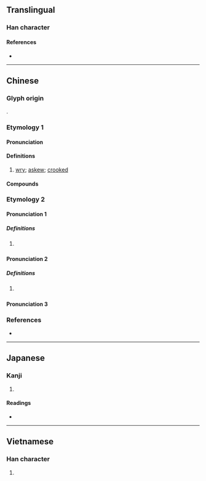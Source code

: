 {{also|㖞}}
{{character info/new}}
==Translingual==

===Han character===
{{Han char|rn=30|rad=口|as=09|sn=12|four=67027|canj=RBBR|ids=⿰口咼}}

====References====
* {{Han ref|kx=0198.090|dkj=03925|dj=0419.170|hdz=10641.110|uh=558E|ud=21902|bh=D87B|bd=55419}}

----

==Chinese==

===Glyph origin===
{{Han etym}}
{{Han compound|口|咼|c1=s|c2=p|t1=mouth|ls=psc}}.

===Etymology 1===
{{zh-forms|s=㖞}}

====Pronunciation====
{{zh-pron
|m=喎
|c=waa1,kwaa1
|mc=y
|oc=y
|cat=a
}}

====Definitions====
{{zh-hanzi}}

# {{lb|zh|especially of mouth}} [[wry]]; [[askew]]; [[crooked]]

====Compounds====
{{zh-der|喎斜}}

===Etymology 2===
{{zh-forms|s=㖞|alt=wor}}

====Pronunciation 1====
{{zh-pron
|c=wo3
|cat=part
}}

=====Definitions=====
{{zh-hanzi}}

# {{lb|zh|Cantonese}} {{n-g|Sentence-final modal particle used as a casual reminder or for emphasis.}}
#: {{zh-x|記住 帶 多 件 摟 喎{wo3}。|Remember to bring a jacket with you.|C}}
#: {{zh-x|臨 瞓 前 要 刷牙 㗎 喎{wo3}。|You've got to brush your teeth before bed.|C}}
#: {{zh-x|我 已經 食 咗 飯 㗎 喇 喎{wo3}。|I've already eaten.|C}}

====Pronunciation 2====
{{zh-forms|s=㖞|alt=wor}}
{{zh-pron
|c=wo5
|cat=part
}}

=====Definitions=====
{{zh-hanzi}}

# {{lb|zh|Cantonese}} {{n-g|Sentence-final modal particle used for reported speech.}}
#: {{zh-x|老師 叫 我哋 去 食飯 先 喎{wo5}。|The teacher told us to go eat first.|C}}
#: {{zh-x|開 多 三 張 檯{toi4-2} 喎{wo5}。|(Someone said) Set up three more tables.|C}}

====Pronunciation 3====
{{zh-see|啝|v}}

===References===
* {{R:yue:Hanzi}}

----

==Japanese==

===Kanji===
{{ja-kanji|grade=|rs=口09}}

# {{rfdef|ja|sort=口09}}

====Readings====
* {{ja-readings|on=[[か]] (ka)|kun=[[ゆがむ]] (yugamu)}}

----

==Vietnamese==

===Han character===
{{vi-hantu|[[oa]]|rs=口09}}

# {{rfdef|vi|sort=口09}}